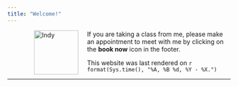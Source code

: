 ```yaml
---
title: "Welcome!"
---
```


<figure>
<img src="./images/indy.png" alt="Indy" align="left" hspace="20" style="width:100px;height:100px;">
</figure>
 
If you are taking a class from me, please make an appointment to meet with me by clicking on the **book now** icon in the footer.  

This website was last rendered on `r format(Sys.time(), "%A, %B %d, %Y - %X.")`



* * *
